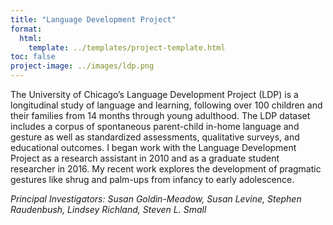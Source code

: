 ```yaml
---
title: "Language Development Project"
format:
  html:
    template: ../templates/project-template.html
toc: false
project-image: ../images/ldp.png
---
```


The University of Chicago’s Language Development Project (LDP) is a longitudinal study of language and learning, following over 100 children and their families from 14 months through young adulthood. The LDP dataset includes a corpus of spontaneous parent-child in-home language and gesture as well as standardized assessments, qualitative surveys, and educational outcomes.  I began work with the Language Development Project as a research assistant in 2010 and as a graduate student researcher in 2016. My recent work explores the development of pragmatic gestures like shrug and palm-ups from infancy to early adolescence.

*Principal Investigators: Susan Goldin-Meadow, Susan Levine, Stephen Raudenbush, Lindsey Richland, Steven L. Small*
